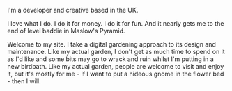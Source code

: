 I'm a developer and creative based in the UK.

I love what I do. I do it for money. I do it for fun. And it nearly gets me to the end of level baddie in Maslow's Pyramid.

Welcome to my site. I take a digital gardening approach to its design and maintenance. Like my actual garden, I don't get as much time to spend on it as I'd like and some bits may go to wrack and ruin whilst I'm putting in a new birdbath. Like my actual garden, people are welcome to visit and enjoy it, but it's mostly for me - if I want to put a hideous gnome in the flower bed - then I will.